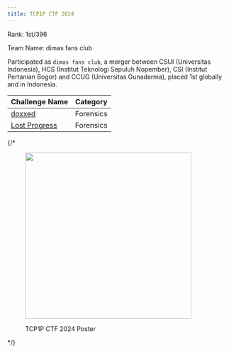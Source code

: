 ```yaml
---
title: TCP1P CTF 2024
---
```


<Callout>
Rank: 1st/396

Team Name: dimas fans club
</Callout>

Participated as `dimas fans club`, a merger between CSUI (Universitas Indonesia), HCS (Institut Teknologi Sepuluh Nopember), CSI (Institut Pertanian Bogor) and CCUG (Universitas Gunadarma), placed 1st globally and in Indonesia.

| Challenge Name                    | Category  |
| --------------------------------- | --------- |
| [doxxed](doxxed.md)               | Forensics |
| [Lost Progress](lost-progress.md) | Forensics |


{/* <figure><img src="../../.gitbook/assets/image (64).png" alt="" width="375"><figcaption><p>TCP1P CTF 2024 Poster</p></figcaption></figure> */}
